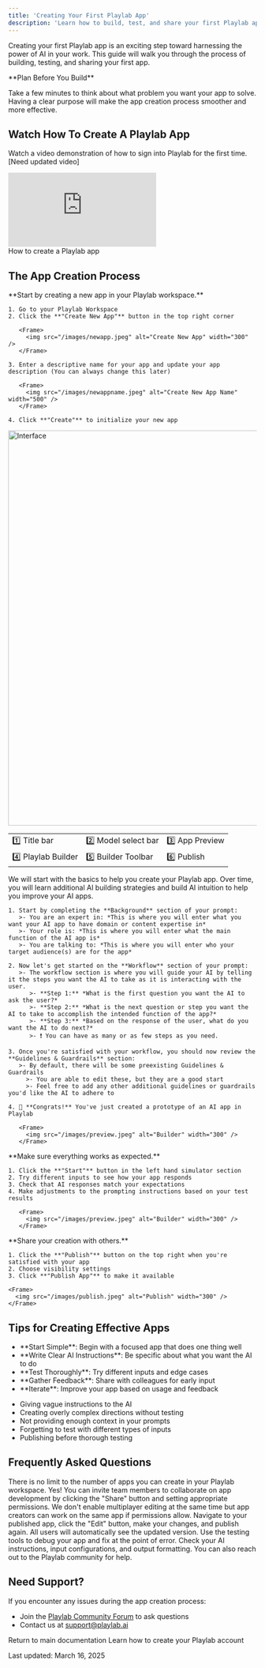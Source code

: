```yaml
---
title: 'Creating Your First Playlab App'
description: 'Learn how to build, test, and share your first Playlab app'
---
```

Creating your first Playlab app is an exciting step toward harnessing the power of AI in your work. This guide will walk you through the process of building, testing, and sharing your first app.

<Callout type="info">
  **Plan Before You Build**
  
  Take a few minutes to think about what problem you want your app to solve. Having a clear purpose will make the app creation process smoother and more effective.
</Callout>

## <Icon icon="video" size="24" className="inline-block align-text-bottom" /> Watch How To Create A Playlab App

Watch a video demonstration of how to sign into Playlab for the first time. [Need updated video]

<Frame>
  <iframe 
    src="https://www.loom.com/embed/d2de485fd555403ba59650ae4fb3ea5f?sid=be6fd7c5-3172-4110-8128-01cedc0ba6a7" 
    frameborder="0" 
    webkitallowfullscreen 
    mozallowfullscreen 
    allowfullscreen 
    style={{ width: "100%", height: "400px" }}
  ></iframe>
  <figcaption>How to create a Playlab app</figcaption>
</Frame>

## <Icon icon="flask-outline" size="24" className="inline-block align-text-bottom" /> The App Creation Process

<Steps>
  <Step title="Create a New Playlab App">
    **Start by creating a new app in your Playlab workspace.**
    
    1. Go to your Playlab Workspace
    2. Click the **"Create New App"** button in the top right corner
       
       <Frame>
         <img src="/images/newapp.jpeg" alt="Create New App" width="300" />
       </Frame>
       
    3. Enter a descriptive name for your app and update your app description (You can always change this later)
       
       <Frame>
         <img src="/images/newappname.jpeg" alt="Create New App Name" width="500" />
       </Frame>
       
    4. Click **"Create"** to initialize your new app
  </Step>

  <Step title="Explore the Playlab Interface">
    <Frame>
      <img src="/images/interface.jpeg" alt="Interface" width="800" />
    </Frame>
    
  <div className="mt-4">
      <table className="w-full border-collapse">
        <tbody>
          <tr>
            <td className="border p-2">1️⃣ Title bar</td>
            <td className="border p-2">2️⃣ Model select bar</td>
            <td className="border p-2">3️⃣ App Preview</td>
          </tr>
          <tr>
            <td className="border p-2">4️⃣ Playlab Builder</td>
            <td className="border p-2">5️⃣ Builder Toolbar</td>
            <td className="border p-2">6️⃣ Publish</td>
          </tr>
        </tbody>
      </table>
    </div>
  </Step>

  <Step title="Write Your AI Instructions">
    We will start with the basics to help you create your Playlab app. Over time, you will learn additional AI building strategies and build AI intuition to help you improve your AI apps.
    
    1. Start by completing the **Background** section of your prompt:
       >- You are an expert in: *This is where you will enter what you want your AI app to have domain or content expertise in* 
       >- Your role is: *This is where you will enter what the main function of the AI app is*
       >- You are talking to: *This is where you will enter who your target audience(s) are for the app*
    
    2. Now let's get started on the **Workflow** section of your prompt:
       >- The workflow section is where you will guide your AI by telling it the steps you want the AI to take as it is interacting with the user.
          >- **Step 1:** *What is the first question you want the AI to ask the user?*
          >- **Step 2:** *What is the next question or step you want the AI to take to accomplish the intended function of the app?*
          >- **Step 3:** *Based on the response of the user, what do you want the AI to do next?*
          >- ❗ You can have as many or as few steps as you need.
    
    3. Once you're satisfied with your workflow, you should now review the **Guidelines & Guardrails** section:
       >- By default, there will be some preexisting Guidelines & Guardrails
         >- You are able to edit these, but they are a good start
         >- Feel free to add any other additional guidelines or guardrails you'd like the AI to adhere to
    
    4. 🎉 **Congrats!** You've just created a prototype of an AI app in Playlab
       
       <Frame>
         <img src="/images/preview.jpeg" alt="Builder" width="300" />
       </Frame>
  </Step>

  <Step title="Test Your App">
    **Make sure everything works as expected.**
    
    1. Click the **"Start"** button in the left hand simulator section
    2. Try different inputs to see how your app responds
    3. Check that AI responses match your expectations
    4. Make adjustments to the prompting instructions based on your test results
       
       <Frame>
         <img src="/images/preview.jpeg" alt="Builder" width="300" />
       </Frame>
  </Step>

  <Step title="Publish Your Playlab App">
    **Share your creation with others.**
    
    1. Click the **"Publish"** button on the top right when you're satisfied with your app
    2. Choose visibility settings
    3. Click **"Publish App"** to make it available
    
    <Frame>
      <img src="/images/publish.jpeg" alt="Publish" width="300" />
    </Frame>
  </Step>
</Steps>

## <Icon icon="lightbulb-on" size="24" className="inline-block align-text-bottom" /> Tips for Creating Effective Apps

<CardGroup cols={2}>
  <Card title="Best Practices" icon="plus" iconColor="#16A34A">
    <ul>
      <li>**Start Simple**: Begin with a focused app that does one thing well</li>
      <li>**Write Clear AI Instructions**: Be specific about what you want the AI to do</li>
      <li>**Test Thoroughly**: Try different inputs and edge cases</li>
      <li>**Gather Feedback**: Share with colleagues for early input</li>
      <li>**Iterate**: Improve your app based on usage and feedback</li>
    </ul>
  </Card>
  
  <Card title="Common Pitfalls" icon="minus" iconColor="#DC2626">
    <ul>
      <li>Giving vague instructions to the AI</li>
      <li>Creating overly complex directions without testing</li>
      <li>Not providing enough context in your prompts</li>
      <li>Forgetting to test with different types of inputs</li>
      <li>Publishing before thorough testing</li>
    </ul>
  </Card>
</CardGroup>

## <Icon icon="circle-question" size="24" className="inline-block align-text-bottom" /> Frequently Asked Questions

<Accordion title="How many apps can I create?">
  There is no limit to the number of apps you can create in your Playlab workspace.
</Accordion>

<Accordion title="Can I collaborate with others on an app?">
  Yes! You can invite team members to collaborate on app development by clicking the "Share" button and setting appropriate permissions. We don't enable multiplayer editing at the same time but app creators can work on the same app if permissions allow.
</Accordion>

<Accordion title="How do I update my app after publishing?">
  Navigate to your published app, click the "Edit" button, make your changes, and publish again. All users will automatically see the updated version.
</Accordion>

<Accordion title="What if my app doesn't work as expected?">
  Use the testing tools to debug your app and fix at the point of error. Check your AI instructions, input configurations, and output formatting. You can also reach out to the Playlab community for help.
</Accordion>

## <Icon icon="bullhorn" size="24" className="inline-block align-text-bottom" /> Need Support?

If you encounter any issues during the app creation process:

* Join the [Playlab Community Forum](/community) to ask questions
* Contact us at [support@playlab.ai](mailto:support@playlab.ai)

<CardGroup>
  <Card title="Back to Getting Started" icon="arrow-left" href="/getstarted/getting-started" iconType="duotone">
    Return to main documentation
  </Card>
  <Card title="Signing Up for Playlab" icon="user-plus" href="/getstarted/signing-up" iconType="duotone">
    Learn how to create your Playlab account
  </Card>
</CardGroup>

Last updated: March 16, 2025